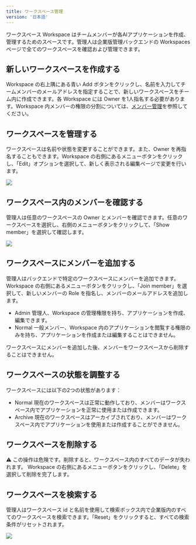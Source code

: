 ```yaml
---
title: ワークスペース管理
version: '日本語'
---
```


ワークスペース Workspace はチームメンバーが各AIアプリケーションを作成、管理するためのスペースです。管理人は企業版管理バックエンドの Workspaces ページで全てのワークスペースを確認および管理できます。

## 新しいワークスペースを作成する

Workspace の右上隅にある青い Add ボタンをクリックし、名前を入力してチームメンバーのメールアドレスを指定することで、新しいワークスペースをチーム内に作成できます。各 Workspace には Owner を1人指名する必要があります。Workspace 内メンバーの権限の分割については、[メンバー管理](/administrator-guide/members-management)を参照してください。

## ワークスペースを管理する
ワークスペースは名前や状態を変更することができます。また、Owner を再指名することもできます。Workspace の右側にあるメニューボタンをクリックし、「Edit」オプションを選択して、新しく表示される編集ページで変更を行います。

![](https://assets-docs.dify.ai/2025/05/fb8b7bcd82da8ca91625fdb73cd516df.png)

## ワークスペース内のメンバーを確認する

管理人は任意のワークスペースの Owner とメンバーを確認できます。任意のワークスペースを選択し、右側のメニューボタンをクリックして、「Show member」を選択して確認します。

![](https://assets-docs.dify.ai/2025/05/02345b2cf02627d22f6ceb18d2e37325.png)

## ワークスペースにメンバーを追加する

管理人はバックエンドで特定のワークスペースにメンバーを追加できます。Workspace の右側にあるメニューボタンをクリックし、「Join member」を選択して、新しいメンバーの Role を指名し、メンバーのメールアドレスを追加します。
- Admin 管理人、Workspace の管理権限を持ち、アプリケーションを作成、編集できます。
- Normal 一般メンバー、Workspace 内のアプリケーションを閲覧する権限のみを持ち、アプリケーションを作成または編集することはできません。

ワークスペースにメンバーを追加した後、メンバーをワークスペースから削除することはできません。

## ワークスペースの状態を調整する

ワークスペースには以下の2つの状態があります：
- Normal
  現在のワークスペースは正常に動作しており、メンバーはワークスペース内でアプリケーションを正常に使用または作成できます。
- Archive
  現在のワークスペースはアーカイブされており、メンバーはワークスペース内でアプリケーションを使用または作成することができません。

## ワークスペースを削除する

⚠️ この操作は危険です。削除すると、ワークスペース内のすべてのデータが失われます。
Workspace の右側にあるメニューボタンをクリックし、「Delete」を選択して削除を完了します。

## ワークスペースを検索する

管理人はワークスペース id と名前を使用して検索ボックス内で企業版内のすべてのワークスペースを検索できます。「Reset」をクリックすると、すべての検索条件がリセットされます。

![](https://assets-docs.dify.ai/2025/05/1647fc6ff5c30010fd804f045a901005.png)
